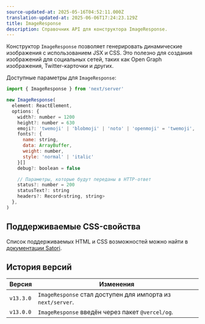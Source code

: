 ```yaml
---
source-updated-at: 2025-05-16T04:52:11.000Z
translation-updated-at: 2025-06-06T17:24:23.129Z
title: ImageResponse
description: Справочник API для конструктора ImageResponse.
---
```


Конструктор `ImageResponse` позволяет генерировать динамические изображения с использованием JSX и CSS. Это полезно для создания изображений для социальных сетей, таких как Open Graph изображения, Twitter-карточки и других.

Доступные параметры для `ImageResponse`:

```jsx
import { ImageResponse } from 'next/server'

new ImageResponse(
  element: ReactElement,
  options: {
    width?: number = 1200
    height?: number = 630
    emoji?: 'twemoji' | 'blobmoji' | 'noto' | 'openmoji' = 'twemoji',
    fonts?: {
      name: string,
      data: ArrayBuffer,
      weight: number,
      style: 'normal' | 'italic'
    }[]
    debug?: boolean = false

    // Параметры, которые будут переданы в HTTP-ответ
    status?: number = 200
    statusText?: string
    headers?: Record<string, string>
  },
)
```

## Поддерживаемые CSS-свойства

Список поддерживаемых HTML и CSS возможностей можно найти в [документации Satori](https://github.com/vercel/satori#css).

## История версий

| Версия    | Изменения                                            |
| --------- | ---------------------------------------------------- |
| `v13.3.0` | `ImageResponse` стал доступен для импорта из `next/server`. |
| `v13.0.0` | `ImageResponse` введён через пакет `@vercel/og`.     |
